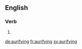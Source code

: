 ==English==

===Verb===
{{head|en|present participle}}

# {{present participle of|aurify|lang=en|nocat=1}}

[[de:aurifying]]
[[fr:aurifying]]
[[sv:aurifying]]